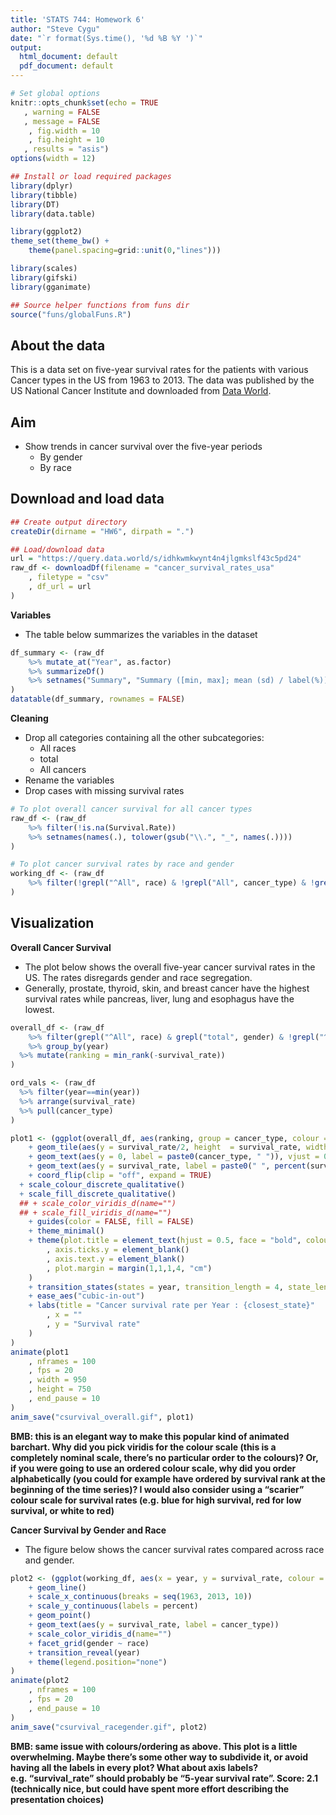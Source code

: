 ```yaml
---
title: 'STATS 744: Homework 6'
author: "Steve Cygu"
date: "`r format(Sys.time(), '%d %B %Y ')`"
output:
  html_document: default
  pdf_document: default
---
```



```R
# Set global options
knitr::opts_chunk$set(echo = TRUE
   , warning = FALSE
   , message = FALSE
	, fig.width = 10
	, fig.height = 10
   , results = "asis")
options(width = 12)

## Install or load required packages
library(dplyr)
library(tibble)
library(DT)
library(data.table)

library(ggplot2)
theme_set(theme_bw() + 
	theme(panel.spacing=grid::unit(0,"lines")))

library(scales)
library(gifski)
library(gganimate)

## Source helper functions from funs dir
source("funs/globalFuns.R")
```



## About the data

This is a data set on five-year survival rates for the patients with various Cancer types in the US from $1963$ to $2013$. The data was published by the US National Cancer Institute and downloaded from [Data World](https://data.world/makeovermonday/2018w40-five-year-cancer-survival-rates-in-america).


## Aim

- Show trends in cancer survival over the five-year periods
	- By gender
	- By race

## Download and load data

```R

## Create output directory
createDir(dirname = "HW6", dirpath = ".")

## Load/download data
url = "https://query.data.world/s/idhkwmkwynt4n4jlgmkslf43c5pd24"
raw_df <- downloadDf(filename = "cancer_survival_rates_usa"
	, filetype = "csv"
	, df_url = url
)
```

**Variables**

- The table below summarizes the variables in the dataset

```R
df_summary <- (raw_df
	%>% mutate_at("Year", as.factor)
	%>% summarizeDf()
	%>% setnames("Summary", "Summary ([min, max]; mean (sd) / label(%))")
)
datatable(df_summary, rownames = FALSE)
```

**Cleaning**

- Drop all categories containing all the other subcategories:
	- All races
	- total
	- All cancers
- Rename the variables
- Drop cases with missing survival rates

```R
# To plot overall cancer survival for all cancer types
raw_df <- (raw_df
	%>% filter(!is.na(Survival.Rate))
	%>% setnames(names(.), tolower(gsub("\\.", "_", names(.))))
)

# To plot cancer survival rates by race and gender
working_df <- (raw_df
	%>% filter(!grepl("^All", race) & !grepl("All", cancer_type) & !grepl("total", gender))
)
```

## Visualization

**Overall Cancer Survival**

- The plot below shows the overall five-year cancer survival rates in the US. The rates disregards gender and race segregation.
- Generally, prostate, thyroid, skin, and breast cancer have the highest survival rates while pancreas, liver, lung and esophagus have the lowest.

```R
overall_df <- (raw_df
	%>% filter(grepl("^All", race) & grepl("total", gender) & !grepl("^All", cancer_type))
	%>% group_by(year)
  %>% mutate(ranking = min_rank(-survival_rate))
)

ord_vals <- (raw_df
  %>% filter(year==min(year))
  %>% arrange(survival_rate)
  %>% pull(cancer_type)
)

plot1 <- (ggplot(overall_df, aes(ranking, group = cancer_type, colour = cancer_type, fill = cancer_type))
	+ geom_tile(aes(y = survival_rate/2, height  = survival_rate, width = 0.9), colour = NA)
	+ geom_text(aes(y = 0, label = paste0(cancer_type, " ")), vjust = 0.2, hjust = 1)
	+ geom_text(aes(y = survival_rate, label = paste0(" ", percent(survival_rate)), hjust = 0))
	+ coord_flip(clip = "off", expand = TRUE)
  + scale_colour_discrete_qualitative()
  + scale_fill_discrete_qualitative()
  ## + scale_color_viridis_d(name="")
  ## + scale_fill_viridis_d(name="")
	+ guides(color = FALSE, fill = FALSE)
	+ theme_minimal()
	+ theme(plot.title = element_text(hjust = 0.5, face = "bold", colour = "grey")
		, axis.ticks.y = element_blank()
		, axis.text.y = element_blank()
		, plot.margin = margin(1,1,1,4, "cm")
	)
	+ transition_states(states = year, transition_length = 4, state_length = 1)
	+ ease_aes("cubic-in-out")
	+ labs(title = "Cancer survival rate per Year : {closest_state}"
		, x = ""
		, y = "Survival rate"
	)
)
animate(plot1
	, nframes = 100
	, fps = 20
	, width = 950
	, height = 750
	, end_pause = 10
)
anim_save("csurvival_overall.gif", plot1)
```

**BMB: this is an elegant way to make this popular kind of animated barchart. Why did you pick viridis for the colour scale (this is a completely nominal scale, there's no particular order to the colours)?  Or, if you were going to use an ordered colour scale, why did you order alphabetically (you could for example have ordered by survival rank at the beginning of the time series)? I would also consider using a "scarier" colour scale for survival rates (e.g. blue for high survival, red for low survival, or white to red)**

**Cancer Survival by Gender and Race**

- The figure below shows the cancer survival rates compared across race and gender.


```R
plot2 <- (ggplot(working_df, aes(x = year, y = survival_rate, colour = cancer_type, group = cancer_type))
	+ geom_line()
	+ scale_x_continuous(breaks = seq(1963, 2013, 10))
	+ scale_y_continuous(labels = percent)
	+ geom_point()
	+ geom_text(aes(y = survival_rate, label = cancer_type))
	+ scale_color_viridis_d(name="")
	+ facet_grid(gender ~ race)
	+ transition_reveal(year)
	+ theme(legend.position="none")
)
animate(plot2
	, nframes = 100
	, fps = 20
	, end_pause = 10
)
anim_save("csurvival_racegender.gif", plot2)
```

**BMB: same issue with colours/ordering as above.
This plot is a little overwhelming. Maybe there's some other 
way to subdivide it, or avoid having all the labels in every plot?
What about axis labels? e.g. "survival_rate" should probably be "5-year survival rate".  Score: 2.1 (technically nice, but could have spent more effort describing the presentation choices)**





